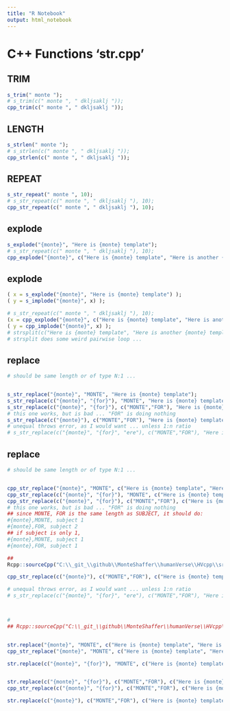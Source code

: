 ```yaml
---
title: "R Notebook"
output: html_notebook
---
```


# C++ Functions 'str.cpp'


## TRIM
```r

s_trim(" monte ");
# s_trim(c(" monte ", " dkljsaklj "));
cpp_trim(c(" monte ", " dkljsaklj "));

```

## LENGTH
```r

s_strlen(" monte ");
# s_strlen(c(" monte ", " dkljsaklj "));
cpp_strlen(c(" monte ", " dkljsaklj "));

```


## REPEAT
```r

s_str_repeat(" monte ", 10);
# s_str_repeat(c(" monte ", " dkljsaklj "), 10);
cpp_str_repeat(c(" monte ", " dkljsaklj "), 10);

```


## explode
```r

s_explode("{monte}", "Here is {monte} template");
# s_str_repeat(c(" monte ", " dkljsaklj "), 10);
cpp_explode("{monte}", c("Here is {monte} template", "Here is another {monte} template"));

```


## explode
```r

( x = s_explode("{monte}", "Here is {monte} template") );
( y = s_implode("{monte}", x) );
```

```r
# s_str_repeat(c(" monte ", " dkljsaklj "), 10);
(x = cpp_explode("{monte}", c("Here is {monte} template", "Here is another {monte} template")) );
( y = cpp_implode("{monte}", x) );
# strsplit(c("Here is {monte} template", "Here is another {monte} template", "Here is {monte} template", "Here is another {monte} template"), c("{monte}", "pla", "ere"), fixed=TRUE);
# strsplit does some weird pairwise loop ... 

```





## replace
```r

# should be same length or of type N:1 ... 


s_str_replace("{monte}", "MONTE", "Here is {monte} template");
s_str_replace(c("{monte}", "{for}"), "MONTE", "Here is {monte} template {for} sure");
s_str_replace(c("{monte}", "{for}"), c("MONTE","FOR"), "Here is {monte} template {for} sure");
# this one works, but is bad ... "FOR" is doing nothing
s_str_replace(c("{monte}"), c("MONTE","FOR"), "Here is {monte} template {for} sure");
# unequal throws error, as I would want ... unless 1:n ratio
# s_str_replace(c("{monte}", "{for}", "ere"), c("MONTE","FOR"), "Here is {monte} template {for} sure");


```

## replace
```r

# should be same length or of type N:1 ... 


cpp_str_replace("{monte}", "MONTE", c("Here is {monte} template", "Here is another {for} sure template {monte}!") );
cpp_str_replace(c("{monte}", "{for}"), "MONTE", c("Here is {monte} template", "Here is another {for} sure template {monte}!") );
cpp_str_replace(c("{monte}", "{for}"), c("MONTE","FOR"), c("Here is {monte} template", "Here is another {for} sure template {monte}!") );
# this one works, but is bad ... "FOR" is doing nothing
## since MONTE, FOR is the same length as SUBJECT, it should do:
#{monte},MONTE, subject 1
#{monte},FOR, subject 2
## if subject is only 1, 
#{monte},MONTE, subject 1
#{monte},FOR, subject 1

## 
Rcpp::sourceCpp("C:\\_git_\\github\\MonteShaffer\\humanVerse\\HVcpp\\src\\str.cpp");

cpp_str_replace(c("{monte}"), c("MONTE","FOR"), c("Here is {monte} template", "Here is another {for} sure template {monte}!") );

# unequal throws error, as I would want ... unless 1:n ratio
# s_str_replace(c("{monte}", "{for}", "ere"), c("MONTE","FOR"), "Here is {monte} template {for} sure");




```


```r


# 
## Rcpp::sourceCpp("C:\\_git_\\github\\MonteShaffer\\humanVerse\\HVcpp\\src\\str.cpp");


str.replace("{monte}", "MONTE", c("Here is {monte} template", "Here is another {for} sure template {monte}!") ) == 
cpp_str_replace("{monte}", "MONTE", c("Here is {monte} template", "Here is another {for} sure template {monte}!") );

str.replace(c("{monte}", "{for}"), "MONTE", c("Here is {monte} template", "Here is another {for} sure template {monte}!") ) == cpp_str_replace(c("{monte}", "{for}"), "MONTE", c("Here is {monte} template", "Here is another {for} sure template {monte}!") );


str.replace(c("{monte}", "{for}"), c("MONTE","FOR"), c("Here is {monte} template", "Here is another {for} sure template {monte}!") ) == 
cpp_str_replace(c("{monte}", "{for}"), c("MONTE","FOR"), c("Here is {monte} template", "Here is another {for} sure template {monte}!") );

str.replace(c("{monte}"), c("MONTE","FOR"), c("Here is {monte} template", "Here is another {for} sure template {monte}!") ) == cpp_str_replace(c("{monte}"), c("MONTE","FOR"), c("Here is {monte} template", "Here is another {for} sure template {monte}!") );


```


